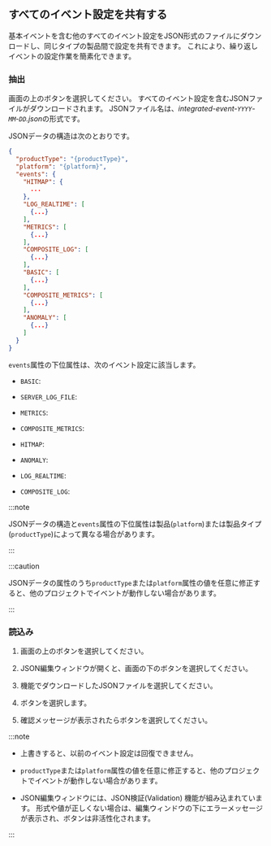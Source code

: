 ## すべてのイベント設定を共有する

基本イベントを含む他のすべてのイベント設定をJSON形式のファイルにダウンロードし、同じタイプの製品間で設定を共有できます。 これにより、繰り返しイベントの設定作業を簡素化できます。

### 抽出

画面の上の<Cmdname sid="BTN07762" className="uitext" />ボタンを選択してください。 すべてのイベント設定を含むJSONファイルがダウンロードされます。 JSONファイル名は、*integrated-event-`YYYY`-`MM`-`DD`.json*の形式です。

JSONデータの構造は次のとおりです。

```json title="integrated-event"
{
  "productType": "{productType}",
  "platform": "{platform}",
  "events": {
    "HITMAP": {
      ...
    },
    "LOG_REALTIME": [
      {...}
    ],
    "METRICS": [
      {...}
    ],
    "COMPOSITE_LOG": [
      {...}
    ],
    "BASIC": [
      {...}
    ],
    "COMPOSITE_METRICS": [
      {...}
    ],
    "ANOMALY": [
      {...}
    ]
  }
}
```

`events`属性の下位属性は、次のイベント設定に該当します。

<InDoc product="java,php,python,nodejs,golang,dotnet,kubernetes"><ImgLang img='event-config-v2-all-events-apm-k8s.png' desc='Events' /></InDoc>

<InDoc product="postgresql,oracle,mysql,mssql,tibero,cubrid,altibase,redis,mongodb"><ImgLang img='event-config-v2-all-events-apm-k8s.png' desc='Events' /></InDoc>

<InDoc product="server"><ImgLang img='event-config-v2-all-events-server.png' desc='Events' /></InDoc>

<InDoc product="browser"><ImgLang img='event-config-v2-all-events-browser.png' desc='Events' /></InDoc>

<InDoc product="npm"><ImgLang img='event-config-v2-all-events-npm.png' desc='Events' /></InDoc>

- `BASIC`: <Cmdname sid="default" className="uitext" />

<InDoc product="server">

- `SERVER_LOG_FILE`: <Cmdname sid="sm_log_event_tab" className="uitext" />

</InDoc>

- `METRICS`: <Cmdname sid="metrics" className="uitext" />

<Xclude product="npm">

- `COMPOSITE_METRICS`: <Cmdname sid="composite_metrics" className="uitext" />

</Xclude>

<InDoc product="java,php,python,nodejs,golang,dotnet,kubernetes">

- `HITMAP`: <Cmdname sid="hitmap_pattern" className="uitext" />

</InDoc>

<Xclude product="browser,npm">

- `ANOMALY`: <Cmdname sid="anomaly_detection" className="uitext" />

- `LOG_REALTIME`: <Cmdname sid="realtime_log_event" className="uitext" />

- `COMPOSITE_LOG`: <Cmdname sid="composite_log_event" className="uitext" />

</Xclude>

:::note

JSONデータの構造と`events`属性の下位属性は製品(`platform`)または製品タイプ(`productType`)によって異なる場合があります。

:::

:::caution

JSONデータの属性のうち`productType`または`platform`属性の値を任意に修正すると、他のプロジェクトでイベントが動作しない場合があります。

:::

### 読込み

1. 画面の上の<Cmdname sid="BTN07761" className="uitext" />ボタンを選択してください。

2. JSON編集ウィンドウが開くと、画面の下の<Cmdname sid="load" className="uitext" />ボタンを選択してください。

   <ImgLang img='event-config-v2-json-batch-edit.png' desc='JSON一括修正' />

3. <Cmdname sid="BTN07762" className="uitext" />機能でダウンロードしたJSONファイルを選択してください。

4. <Cmdname sid="overwrite" className="uitext" />ボタンを選択します。

5. 確認メッセージが表示されたら<Cmdname sid="overwrite" className="uitext" />ボタンを選択してください。

:::note

- 上書きすると、以前のイベント設定は回復できません。

- `productType`または`platform`属性の値を任意に修正すると、他のプロジェクトでイベントが動作しない場合があります。

- JSON編集ウィンドウには、JSON検証(Validation) 機能が組み込まれています。 形式や値が正しくない場合は、編集ウィンドウの下にエラーメッセージが表示され、<Cmdname sid="overwrite" className="uitext" />ボタンは非活性化されます。

  <ImgLang img='event-config-v2-all-events-json-validate.png' />

:::
